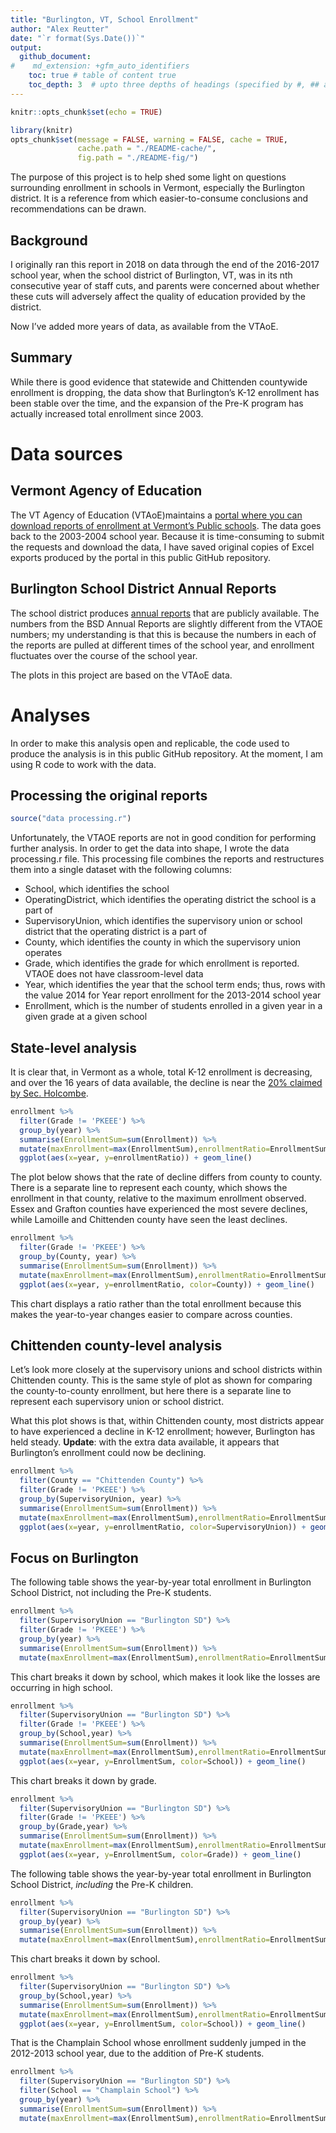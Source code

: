 ```yaml
---  
title: "Burlington, VT, School Enrollment"  
author: "Alex Reutter"  
date: "`r format(Sys.Date())`"
output: 
  github_document:
#    md_extension: +gfm_auto_identifiers
    toc: true # table of content true
    toc_depth: 3  # upto three depths of headings (specified by #, ## and ###)
---  
```

    
```r
knitr::opts_chunk$set(echo = TRUE)
```

```r
library(knitr)
opts_chunk$set(message = FALSE, warning = FALSE, cache = TRUE,
               cache.path = "./README-cache/",
               fig.path = "./README-fig/")
```

The purpose of this project is to help shed some light on questions surrounding enrollment in schools in Vermont, especially the Burlington district.  It is a reference from which easier-to-consume conclusions and recommendations can be drawn.

## Background

I originally ran this report in 2018 on data through the end of the 2016-2017 school year, when the school district of Burlington, VT, was in its nth consecutive year of staff cuts, and parents were concerned about whether these cuts will adversely affect the quality of education provided by the district.

Now I've added more years of data, as available from the VTAoE.

## Summary

While there is good evidence that statewide and Chittenden countywide enrollment is dropping, the data show that Burlington's K-12 enrollment has been stable over the time, and the expansion of the Pre-K program has actually increased total enrollment since 2003.

# Data sources

## Vermont Agency of Education
The VT Agency of Education (VTAoE)maintains a [portal where you can download reports of enrollment at Vermont’s Public schools](http://edw.vermont.gov/REPORTSERVER/Pages/ReportViewer.aspx?%2fPublic%2fEnrollment+Report).  The data goes back to the 2003-2004 school year.  Because it is time-consuming to submit the requests and download the data, I have saved original copies of Excel exports produced by the portal in this public GitHub repository.  

## Burlington School District Annual Reports
The school district produces [annual reports](http://district.bsd.schoolfusion.us/modules/cms/pages.phtml?pageid=309846) that are publicly available.  The numbers from the BSD Annual Reports are slightly different from the VTAOE numbers; my understanding is that this is because the numbers in each of the reports are pulled at different times of the school year, and enrollment fluctuates over the course of the school year. 

The plots in this project are based on the VTAoE data.

# Analyses

In order to make this analysis open and replicable, the code used to produce the analysis is in this public GitHub repository.  At the moment, I am using R code to work with the data.

## Processing the original reports

```r
source("data processing.r")
```


Unfortunately, the VTAOE reports are not in good condition for performing further analysis.  In order to get the data into shape, I wrote the data processing.r file.  This processing file combines the reports and restructures them into a single dataset with the following columns:

* School, which identifies the school
* OperatingDistrict, which identifies the operating district the school is a part of
* SupervisoryUnion, which identifies the supervisory union or school district that the operating district is a part of
* County, which identifies the county in which the supervisory union operates
* Grade, which identifies the grade for which enrollment is reported.  VTAOE does not have classroom-level data
* Year, which identifies the year that the school term ends; thus, rows with the value 2014 for Year report enrollment for the 2013-2014 school year
* Enrollment, which is the number of students enrolled in a given year in a given grade at a given school

## State-level analysis

It is clear that, in Vermont as a whole, total K-12 enrollment is decreasing, and over the 16 years of data available, the decline is near the [20% claimed by Sec. Holcombe](http://www.burlingtonfreepress.com/story/news/local/vermont/2017/10/19/vermont-education-budget-gap-may-have-burlington-tightening-its-belt/745578001/).

```r
enrollment %>%
  filter(Grade != 'PKEEE') %>%
  group_by(year) %>% 
  summarise(EnrollmentSum=sum(Enrollment)) %>% 
  mutate(maxEnrollment=max(EnrollmentSum),enrollmentRatio=EnrollmentSum/maxEnrollment) %>%
  ggplot(aes(x=year, y=enrollmentRatio)) + geom_line()

```


The plot below shows that the rate of decline differs from county to county.  There is a separate line to represent each county, which shows the enrollment in that county, relative to the maximum enrollment observed.  Essex and Grafton counties have experienced the most severe declines, while Lamoille and Chittenden county have seen the least declines.

```r
enrollment %>%
  filter(Grade != 'PKEEE') %>%
  group_by(County, year) %>% 
  summarise(EnrollmentSum=sum(Enrollment)) %>% 
  mutate(maxEnrollment=max(EnrollmentSum),enrollmentRatio=EnrollmentSum/maxEnrollment) %>% 
  ggplot(aes(x=year, y=enrollmentRatio, color=County)) + geom_line()
```

This chart displays a ratio rather than the total enrollment because this makes the year-to-year changes easier to compare across counties.

## Chittenden county-level analysis

Let’s look more closely at the supervisory unions and school districts within Chittenden county.  This is the same style of plot as shown for comparing the county-to-county enrollment, but here there is a separate line to represent each supervisory union or school district.

What this plot shows is that, within Chittenden county, most districts appear to have experienced a decline in K-12 enrollment; however, Burlington has held steady.  **Update**: with the extra data available, it appears that Burlington's enrollment could now be declining.

```r
enrollment %>%
  filter(County == "Chittenden County") %>% 
  filter(Grade != 'PKEEE') %>%
  group_by(SupervisoryUnion, year) %>% 
  summarise(EnrollmentSum=sum(Enrollment)) %>% 
  mutate(maxEnrollment=max(EnrollmentSum),enrollmentRatio=EnrollmentSum/maxEnrollment) %>% 
  ggplot(aes(x=year, y=enrollmentRatio, color=SupervisoryUnion)) + geom_line()

```


## Focus on Burlington

The following table shows the year-by-year total enrollment in Burlington School District, not including the Pre-K students.

```r
enrollment %>%
  filter(SupervisoryUnion == "Burlington SD") %>% 
  filter(Grade != 'PKEEE') %>%
  group_by(year) %>% 
  summarise(EnrollmentSum=sum(Enrollment)) %>% 
  mutate(maxEnrollment=max(EnrollmentSum),enrollmentRatio=EnrollmentSum/maxEnrollment) %>% kable()

```


This chart breaks it down by school, which makes it look like the losses are occurring in high school.

```r
enrollment %>%
  filter(SupervisoryUnion == "Burlington SD") %>% 
  filter(Grade != 'PKEEE') %>%
  group_by(School,year) %>% 
  summarise(EnrollmentSum=sum(Enrollment)) %>% 
  mutate(maxEnrollment=max(EnrollmentSum),enrollmentRatio=EnrollmentSum/maxEnrollment)  %>% 
  ggplot(aes(x=year, y=EnrollmentSum, color=School)) + geom_line()

```

This chart breaks it down by grade.

```r
enrollment %>%
  filter(SupervisoryUnion == "Burlington SD") %>% 
  filter(Grade != 'PKEEE') %>%
  group_by(Grade,year) %>% 
  summarise(EnrollmentSum=sum(Enrollment)) %>% 
  mutate(maxEnrollment=max(EnrollmentSum),enrollmentRatio=EnrollmentSum/maxEnrollment)  %>% 
  ggplot(aes(x=year, y=EnrollmentSum, color=Grade)) + geom_line()

```


The following table shows the year-by-year total enrollment in Burlington School District, *including* the Pre-K children.

```r
enrollment %>%
  filter(SupervisoryUnion == "Burlington SD") %>% 
  group_by(year) %>% 
  summarise(EnrollmentSum=sum(Enrollment)) %>% 
  mutate(maxEnrollment=max(EnrollmentSum),enrollmentRatio=EnrollmentSum/maxEnrollment) %>% kable()

```

This chart breaks it down by school.

```r
enrollment %>%
  filter(SupervisoryUnion == "Burlington SD") %>% 
  group_by(School,year) %>% 
  summarise(EnrollmentSum=sum(Enrollment)) %>% 
  mutate(maxEnrollment=max(EnrollmentSum),enrollmentRatio=EnrollmentSum/maxEnrollment)  %>% 
  ggplot(aes(x=year, y=EnrollmentSum, color=School)) + geom_line()

```

That is the Champlain School whose enrollment suddenly jumped in the 2012-2013 school year, due to the addition of Pre-K students. 

```r
enrollment %>%
  filter(SupervisoryUnion == "Burlington SD") %>% 
  filter(School == "Champlain School") %>% 
  group_by(year) %>% 
  summarise(EnrollmentSum=sum(Enrollment)) %>% 
  mutate(maxEnrollment=max(EnrollmentSum),enrollmentRatio=EnrollmentSum/maxEnrollment) %>% kable()

```

